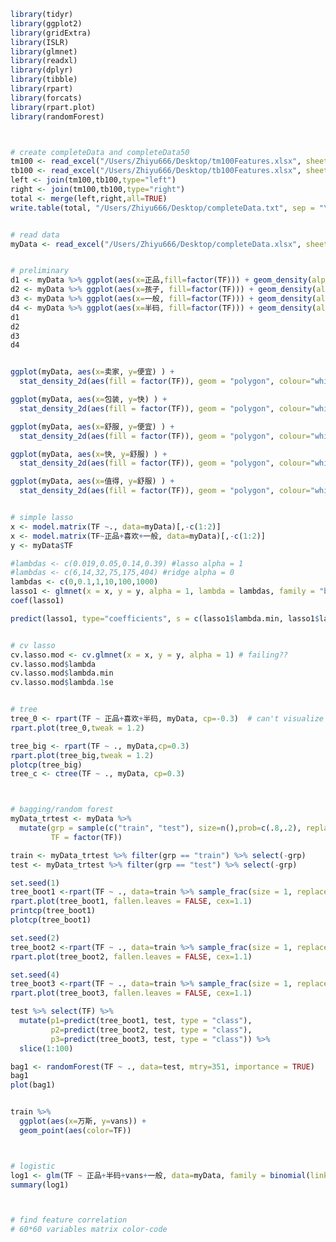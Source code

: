 ```r
library(tidyr)
library(ggplot2)
library(gridExtra)
library(ISLR)
library(glmnet)
library(readxl)
library(dplyr)
library(tibble)
library(rpart)
library(forcats)
library(rpart.plot)
library(randomForest)



# create completeData and completeData50
tm100 <- read_excel("/Users/Zhiyu666/Desktop/tm100Features.xlsx", sheet = "Sheet3")
tb100 <- read_excel("/Users/Zhiyu666/Desktop/tb100Features.xlsx", sheet = "Sheet2")
left <- join(tm100,tb100,type="left")
right <- join(tm100,tb100,type="right")
total <- merge(left,right,all=TRUE)
write.table(total, "/Users/Zhiyu666/Desktop/completeData.txt", sep = "\t")


# read data
myData <- read_excel("/Users/Zhiyu666/Desktop/completeData.xlsx", sheet = "Sheet3")  #[,c(1:62)]


# preliminary 
d1 <- myData %>% ggplot(aes(x=正品,fill=factor(TF))) + geom_density(alpha=.5)
d2 <- myData %>% ggplot(aes(x=孩子, fill=factor(TF))) + geom_density(alpha=.5)
d3 <- myData %>% ggplot(aes(x=一般, fill=factor(TF))) + geom_density(alpha=.5)
d4 <- myData %>% ggplot(aes(x=半码, fill=factor(TF))) + geom_density(alpha=.5)
d1
d2
d3
d4


ggplot(myData, aes(x=卖家, y=便宜) ) +
  stat_density_2d(aes(fill = factor(TF)), geom = "polygon", colour="white",alpha=0.35)

ggplot(myData, aes(x=包装, y=快) ) +
  stat_density_2d(aes(fill = factor(TF)), geom = "polygon", colour="white",alpha=0.35)

ggplot(myData, aes(x=舒服, y=便宜) ) +
  stat_density_2d(aes(fill = factor(TF)), geom = "polygon", colour="white",alpha=0.35)

ggplot(myData, aes(x=快, y=舒服) ) +
  stat_density_2d(aes(fill = factor(TF)), geom = "polygon", colour="white",alpha=0.35)

ggplot(myData, aes(x=值得, y=舒服) ) +
  stat_density_2d(aes(fill = factor(TF)), geom = "polygon", colour="white",alpha=0.35)


# simple lasso
x <- model.matrix(TF ~., data=myData)[,-c(1:2)]
x <- model.matrix(TF~正品+喜欢+一般, data=myData)[,-c(1:2)]
y <- myData$TF

#lambdas <- c(0.019,0.05,0.14,0.39) #lasso alpha = 1
#lambdas <- c(6,14,32,75,175,404) #ridge alpha = 0
lambdas <- c(0,0.1,1,10,100,1000) 
lasso1 <- glmnet(x = x, y = y, alpha = 1, lambda = lambdas, family = "binomial")  # not penalizing at all?? 
coef(lasso1)

predict(lasso1, type="coefficients", s = c(lasso1$lambda.min, lasso1$lambda.1se, 25))


# cv lasso 
cv.lasso.mod <- cv.glmnet(x = x, y = y, alpha = 1) # failing??
cv.lasso.mod$lambda
cv.lasso.mod$lambda.min
cv.lasso.mod$lambda.1se


# tree
tree_0 <- rpart(TF ~ 正品+喜欢+半码, myData, cp=-0.3)  # can't visualize the chinese characters?
rpart.plot(tree_0,tweak = 1.2)

tree_big <- rpart(TF ~ ., myData,cp=0.3)
rpart.plot(tree_big,tweak = 1.2)
plotcp(tree_big)
tree_c <- ctree(TF ~ ., myData, cp=0.3)



# bagging/random forest
myData_trtest <- myData %>% 
  mutate(grp = sample(c("train", "test"), size=n(),prob=c(.8,.2), replace=TRUE),
         TF = factor(TF)) 

train <- myData_trtest %>% filter(grp == "train") %>% select(-grp)
test <- myData_trtest %>% filter(grp == "test") %>% select(-grp)

set.seed(1)
tree_boot1 <-rpart(TF ~ ., data=train %>% sample_frac(size = 1, replace = TRUE), cp = 0)
rpart.plot(tree_boot1, fallen.leaves = FALSE, cex=1.1)
printcp(tree_boot1)
plotcp(tree_boot1)

set.seed(2)
tree_boot2 <-rpart(TF ~ ., data=train %>% sample_frac(size = 1, replace = TRUE), cp = 0)
rpart.plot(tree_boot2, fallen.leaves = FALSE, cex=1.1)

set.seed(4)
tree_boot3 <-rpart(TF ~ ., data=train %>% sample_frac(size = 1, replace = TRUE), cp = 0)
rpart.plot(tree_boot3, fallen.leaves = FALSE, cex=1.1)

test %>% select(TF) %>% 
  mutate(p1=predict(tree_boot1, test, type = "class"),
         p2=predict(tree_boot2, test, type = "class"),
         p3=predict(tree_boot3, test, type = "class")) %>% 
  slice(1:100)

bag1 <- randomForest(TF ~ ., data=test, mtry=351, importance = TRUE)
bag1
plot(bag1)


train %>% 
  ggplot(aes(x=万斯, y=vans)) +
  geom_point(aes(color=TF))



# logistic
log1 <- glm(TF ~ 正品+半码+vans+一般, data=myData, family = binomial(link = "logit"))  # none of these are significant predictors?
summary(log1)



# find feature correlation
# 60*60 variables matrix color-code


```